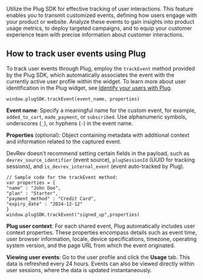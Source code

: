 Utilize the Plug SDK for effective tracking of user interactions. This feature enables you to transmit customized events, defining how users engage with your product or website. Analyze these events to gain insights into product usage metrics, to deploy targeted campaigns, and to equip your customer experience team with precise information about customer interactions.

## How to track user events using Plug

To track user events through Plug, employ the `trackEvent` method provided by the Plug SDK, which automatically associates the event with the currently active user profile within the widget. To learn more about user identification in the Plug widget, see [Identify your users with Plug](./user-identity).

```
window.plugSDK.trackEvent(event_name, properties)

```

**Event name**: Specify a meaningful name for the custom event, for example, `added_to_cart`, `made_payment`, or `subscribed`. Use alphanumeric symbols, underscores (`_`), or hyphens (`-`) in the event name.

**Properties** (optional): Object containing metadata with additional context and information related to the captured event.

<Callout intent="note">

DevRev doesn't recommend setting certain fields in the payload, such as `devrev_source_identifier` (event source), `plugSessionId` (UUID for tracking sessions), and `is_devrev_internal_event` (event auto-tracked by Plug).

</Callout>

```
// Sample code for the trackEvent method:
var properties = {
"name" : "John Doe",
"plan" : "Starter",
"payment_method" : "Credit Card",
"expiry_date" : "2024-12-12"
}
window.plugSDK.trackEvent("signed_up",properties)
```

**Plug user context**: For each shared event, Plug automatically includes user context properties. These properties encompass details such as event time, user browser information, locale, device specifications, timezone, operating system version, and the page URL from which the event originated.

**Viewing user events**: Go to the user profile and click the **Usage** tab. This data is refreshed every 24 hours. Events can also be viewed directly within user sessions, where the data is updated instantaneously.
